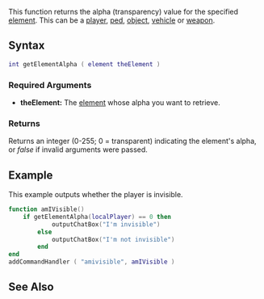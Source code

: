 {{Server client function}}

This function returns the alpha (transparency) value for the specified [[/element.md|element]]. This can be a [[/player.md|player]], [[/ped.md|ped]], [[/object.md|object]], [[/vehicle.md|vehicle]] or [[/Element/Weapon.md|weapon]].

==Syntax==
<syntaxhighlight lang="lua">
int getElementAlpha ( element theElement )
</syntaxhighlight>
{{OOP||[[/element.md|element]]:getAlpha|alpha|setElementAlpha}}

===Required Arguments===
*'''theElement:''' The [[/element.md|element]] whose alpha you want to retrieve.

===Returns===
Returns an integer (0-255; 0 = transparent) indicating the element's alpha, or ''false'' if invalid arguments were passed.

==Example==
<section name="Clientside example" class="client" show="true">
This example outputs whether the player is invisible.
<syntaxhighlight lang="lua">
function amIVisible()
	if getElementAlpha(localPlayer) == 0 then
            outputChatBox("I'm invisible")
        else
            outputChatBox("I'm not invisible")
        end
end
addCommandHandler ( "amivisible", amIVisible )
</syntaxhighlight>
</section>
==See Also==
{{Element functions}}